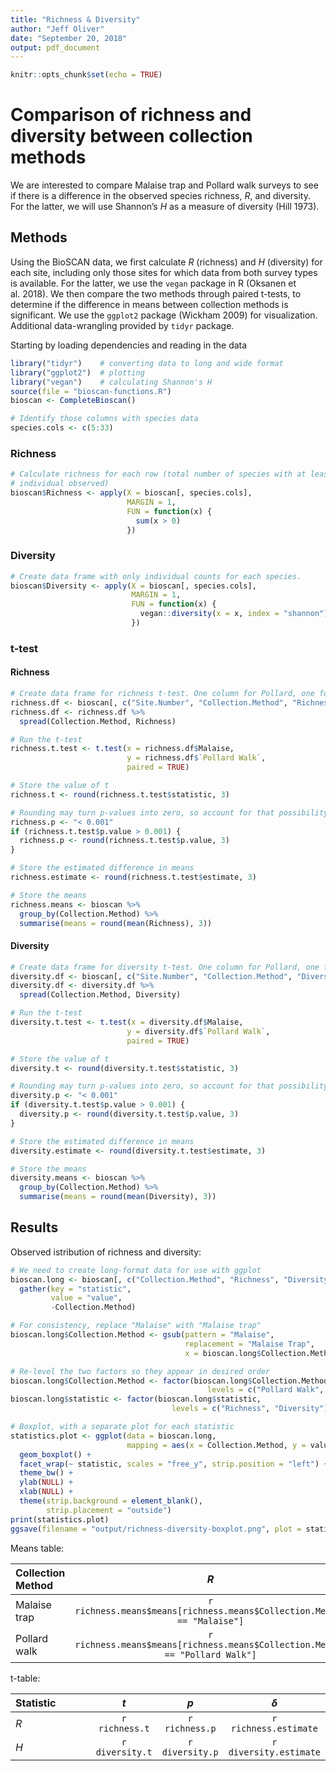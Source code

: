 ```yaml
---
title: "Richness & Diversity"
author: "Jeff Oliver"
date: "September 20, 2018"
output: pdf_document
---
```


```r
knitr::opts_chunk$set(echo = TRUE)
```

# Comparison of richness and diversity between collection methods

We are interested to compare Malaise trap and Pollard walk surveys to see if there is a difference in the observed species richness, _R_, and diversity. For the latter, we will use Shannon's _H_ as a measure of diversity (Hill 1973).

## Methods
Using the BioSCAN data, we first calculate _R_ (richness) and _H_ (diversity) for each site, including only those sites for which data from both survey types is available. For the latter, we use the `vegan` package in R (Oksanen et al. 2018). We then compare the two methods through paired t-tests, to determine if the difference in means between collection methods is significant. We use the `ggplot2` package (Wickham 2009) for visualization. Additional data-wrangling provided by `tidyr` package.

Starting by loading dependencies and reading in the data
```r
library("tidyr")    # converting data to long and wide format
library("ggplot2")  # plotting
library("vegan")    # calculating Shannon's H
source(file = "bioscan-functions.R")
bioscan <- CompleteBioscan()

# Identify those columns with species data
species.cols <- c(5:33)
```

### Richness
```r
# Calculate richness for each row (total number of species with at least one 
# individual observed)
bioscan$Richness <- apply(X = bioscan[, species.cols],
                          MARGIN = 1,
                          FUN = function(x) {
                            sum(x > 0)
                          })
```

### Diversity
```r
# Create data frame with only individual counts for each species.
bioscan$Diversity <- apply(X = bioscan[, species.cols],
                           MARGIN = 1,
                           FUN = function(x) {
                             vegan::diversity(x = x, index = "shannon")
                           })
```

### t-test
#### Richness
```r
# Create data frame for richness t-test. One column for Pollard, one for Malaise
richness.df <- bioscan[, c("Site.Number", "Collection.Method", "Richness")]
richness.df <- richness.df %>%
  spread(Collection.Method, Richness)

# Run the t-test
richness.t.test <- t.test(x = richness.df$Malaise, 
                          y = richness.df$`Pollard Walk`,
                          paired = TRUE)

# Store the value of t
richness.t <- round(richness.t.test$statistic, 3)

# Rounding may turn p-values into zero, so account for that possibility here
richness.p <- "< 0.001"
if (richness.t.test$p.value > 0.001) {
  richness.p <- round(richness.t.test$p.value, 3)
}

# Store the estimated difference in means
richness.estimate <- round(richness.t.test$estimate, 3)

# Store the means
richness.means <- bioscan %>%
  group_by(Collection.Method) %>%
  summarise(means = round(mean(Richness), 3))
```

#### Diversity
```r
# Create data frame for diversity t-test. One column for Pollard, one for Malaise
diversity.df <- bioscan[, c("Site.Number", "Collection.Method", "Diversity")]
diversity.df <- diversity.df %>%
  spread(Collection.Method, Diversity)

# Run the t-test
diversity.t.test <- t.test(x = diversity.df$Malaise, 
                          y = diversity.df$`Pollard Walk`,
                          paired = TRUE)

# Store the value of t
diversity.t <- round(diversity.t.test$statistic, 3)

# Rounding may turn p-values into zero, so account for that possibility here
diversity.p <- "< 0.001"
if (diversity.t.test$p.value > 0.001) {
  diversity.p <- round(diversity.t.test$p.value, 3)
}

# Store the estimated difference in means
diversity.estimate <- round(diversity.t.test$estimate, 3)

# Store the means
diversity.means <- bioscan %>%
  group_by(Collection.Method) %>%
  summarise(means = round(mean(Diversity), 3))
```

## Results

Observed istribution of richness and diversity:
```r
# We need to create long-format data for use with ggplot
bioscan.long <- bioscan[, c("Collection.Method", "Richness", "Diversity")] %>%
  gather(key = "statistic",
         value = "value",
         -Collection.Method)

# For consistency, replace "Malaise" with "Malaise trap"
bioscan.long$Collection.Method <- gsub(pattern = "Malaise", 
                                       replacement = "Malaise Trap",
                                       x = bioscan.long$Collection.Method)

# Re-level the two factors so they appear in desired order
bioscan.long$Collection.Method <- factor(bioscan.long$Collection.Method,
                                            levels = c("Pollard Walk", "Malaise Trap"))
bioscan.long$statistic <- factor(bioscan.long$statistic,
                                    levels = c("Richness", "Diversity"))

# Boxplot, with a separate plot for each statistic
statistics.plot <- ggplot(data = bioscan.long, 
                          mapping = aes(x = Collection.Method, y = value)) +
  geom_boxplot() +
  facet_wrap(~ statistic, scales = "free_y", strip.position = "left") +
  theme_bw() +
  ylab(NULL) + 
  xlab(NULL) +
  theme(strip.background = element_blank(),
        strip.placement = "outside")
print(statistics.plot)
ggsave(filename = "output/richness-diversity-boxplot.png", plot = statistics.plot)
```

Means table:

| Collection Method | _R_ | _H_ |
|:------------------|:---:|:---:|
| Malaise trap      | `r richness.means$means[richness.means$Collection.Method == "Malaise"]` |  `r diversity.means$means[diversity.means$Collection.Method == "Malaise"]` |
| Pollard walk      | `r richness.means$means[richness.means$Collection.Method == "Pollard Walk"]` |  `r diversity.means$means[diversity.means$Collection.Method == "Pollard Walk"]` |

t-table:

| Statistic | _t_ | _p_ | $\delta$ |
|:----------|:---:|:---:|:-------:|
| _R_       | `r richness.t` | `r richness.p` | `r richness.estimate` |
| _H_       | `r diversity.t` | `r diversity.p` | `r diversity.estimate` |
